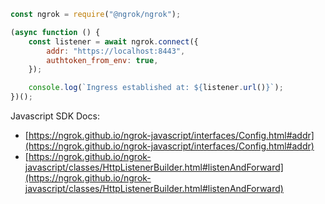 ```jsx
const ngrok = require("@ngrok/ngrok");

(async function () {
	const listener = await ngrok.connect({
		addr: "https://localhost:8443",
		authtoken_from_env: true,
	});

	console.log(`Ingress established at: ${listener.url()}`);
})();
```

Javascript SDK Docs:

- [https://ngrok.github.io/ngrok-javascript/interfaces/Config.html#addr](https://ngrok.github.io/ngrok-javascript/interfaces/Config.html#addr)
- [https://ngrok.github.io/ngrok-javascript/classes/HttpListenerBuilder.html#listenAndForward](https://ngrok.github.io/ngrok-javascript/classes/HttpListenerBuilder.html#listenAndForward)
